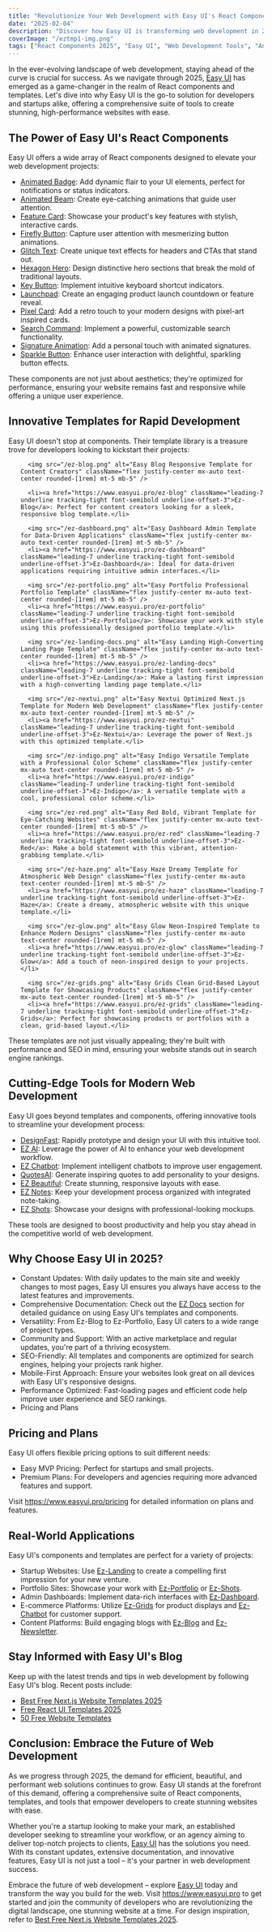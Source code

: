 ```yaml
---
title: "Revolutionize Your Web Development with Easy UI's React Components in 2025"
date: "2025-02-04"
description: "Discover how Easy UI is transforming web development in 2025 with its innovative React components and tools. This comprehensive guide explores Easy UI's cutting-edge solutions, from animated UI elements to powerful tools like DesignFast and EZ AI. Learn how to leverage these resources to create stunning, high-performance websites with ease. Packed with insights on Easy UI's latest offerings, this article is your roadmap to staying ahead in the competitive world of web development. Visit https://www.easyui.pro to explore Easy UI's React components and accelerate your web development projects today!"
coverImage: "/eztmp1-img.png"
tags: ["React Components 2025", "Easy UI", "Web Development Tools", "Animated UI", "DesignFast", "EZ AI", "Next.js Templates", "SEO-Friendly React", "UI Design", "Modern Web Development"]
---
```


<div className="prose md:prose-lg lg:prose-xl mx-auto dark:prose-invert">
  <section className="mt-5">
    <p className="my-3 text-lg">
      In the ever-evolving landscape of web development, staying ahead of the curve is crucial for success. As we navigate through 2025, <a href="https://www.easyui.pro" className="leading-7 underline tracking-tight font-semibold underline-offset-3">Easy UI</a> has emerged as a game-changer in the realm of React components and templates. Let's dive into why Easy UI is the go-to solution for developers and startups alike, offering a comprehensive suite of tools to create stunning, high-performance websites with ease.
    </p>
  </section>

  <section className="mt-12">
    <h2 className="text-3xl font-semibold text-gray-900 dark:text-gray-100 mb-6">The Power of Easy UI's React Components</h2>
    <p className="my-3 text-lg">
      Easy UI offers a wide array of React components designed to elevate your web development projects:
    </p>
    <ul className="my-3 text-lg list-disc ml-6 space-y-2 mt-3">
      <li><a href="https://www.easyui.pro/animated-badge-component" className="leading-7 underline tracking-tight font-semibold underline-offset-3">Animated Badge</a>: Add dynamic flair to your UI elements, perfect for notifications or status indicators.</li>
      <li><a href="https://www.easyui.pro/animated-beam-component" className="leading-7 underline tracking-tight font-semibold underline-offset-3">Animated Beam</a>: Create eye-catching animations that guide user attention.</li>
      <li><a href="https://www.easyui.pro/feature-card-component" className="leading-7 underline tracking-tight font-semibold underline-offset-3">Feature Card</a>: Showcase your product's key features with stylish, interactive cards.</li>
      <li><a href="https://www.easyui.pro/firefly-button-component" className="leading-7 underline tracking-tight font-semibold underline-offset-3">Firefly Button</a>: Capture user attention with mesmerizing button animations.</li>
      <li><a href="https://www.easyui.pro/glitch-text-component" className="leading-7 underline tracking-tight font-semibold underline-offset-3">Glitch Text</a>: Create unique text effects for headers and CTAs that stand out.</li>
      <li><a href="https://www.easyui.pro/hexagon-hero-component" className="leading-7 underline tracking-tight font-semibold underline-offset-3">Hexagon Hero</a>: Design distinctive hero sections that break the mold of traditional layouts.</li>
      <li><a href="https://www.easyui.pro/key-button-component" className="leading-7 underline tracking-tight font-semibold underline-offset-3">Key Button</a>: Implement intuitive keyboard shortcut indicators.</li>
      <li><a href="https://www.easyui.pro/launchpad-component" className="leading-7 underline tracking-tight font-semibold underline-offset-3">Launchpad</a>: Create an engaging product launch countdown or feature reveal.</li>
      <li><a href="https://www.easyui.pro/pixel-card-component" className="leading-7 underline tracking-tight font-semibold underline-offset-3">Pixel Card</a>: Add a retro touch to your modern designs with pixel-art inspired cards.</li>
      <li><a href="https://www.easyui.pro/search-command-component" className="leading-7 underline tracking-tight font-semibold underline-offset-3">Search Command</a>: Implement a powerful, customizable search functionality.</li>
      <li><a href="https://www.easyui.pro/signature-animation-component" className="leading-7 underline tracking-tight font-semibold underline-offset-3">Signature Animation</a>: Add a personal touch with animated signatures.</li>
      <li><a href="https://www.easyui.pro/sparkle-button-component" className="leading-7 underline tracking-tight font-semibold underline-offset-3">Sparkle Button</a>: Enhance user interaction with delightful, sparkling button effects.</li>
    </ul>
    <p className="my-3 text-lg mt-3">
      These components are not just about aesthetics; they're optimized for performance, ensuring your website remains fast and responsive while offering a unique user experience.
    </p>
  </section>

  <section className="mt-12">
    <h2 className="text-3xl font-semibold text-gray-900 dark:text-gray-100 mb-6">Innovative Templates for Rapid Development</h2>
    <p className="my-3 text-lg">
      Easy UI doesn't stop at components. Their template library is a treasure trove for developers looking to kickstart their projects:
    </p>
    <ul className="my-3 text-lg list-disc  space-y-10 mt-3">

      <img src="/ez-blog.png" alt="Easy Blog Responsive Template for Content Creators" className="flex justify-center mx-auto text-center rounded-[1rem] mt-5 mb-5" />

      <li><a href="https://www.easyui.pro/ez-blog" className="leading-7 underline tracking-tight font-semibold underline-offset-3">Ez-Blog</a>: Perfect for content creators looking for a sleek, responsive blog template.</li>
      
      <img src="/ez-dashboard.png" alt="Easy Dashboard Admin Template for Data-Driven Applications" className="flex justify-center mx-auto text-center rounded-[1rem] mt-5 mb-5" />
      <li><a href="https://www.easyui.pro/ez-dashboard" className="leading-7 underline tracking-tight font-semibold underline-offset-3">Ez-Dashboard</a>: Ideal for data-driven applications requiring intuitive admin interfaces.</li>
      
      <img src="/ez-portfolio.png" alt="Easy Portfolio Professional Portfolio Template" className="flex justify-center mx-auto text-center rounded-[1rem] mt-5 mb-5" />
      <li><a href="https://www.easyui.pro/ez-portfolio" className="leading-7 underline tracking-tight font-semibold underline-offset-3">Ez-Portfolio</a>: Showcase your work with style using this professionally designed portfolio template.</li>
      
      <img src="/ez-landing-docs.png" alt="Easy Landing High-Converting Landing Page Template" className="flex justify-center mx-auto text-center rounded-[1rem] mt-5 mb-5" />
      <li><a href="https://www.easyui.pro/ez-landing-docs" className="leading-7 underline tracking-tight font-semibold underline-offset-3">Ez-Landing</a>: Make a lasting first impression with a high-converting landing page template.</li>
      
      <img src="/ez-nextui.png" alt="Easy Nextui Optimized Next.js Template for Modern Web Development" className="flex justify-center mx-auto text-center rounded-[1rem] mt-5 mb-5" />
      <li><a href="https://www.easyui.pro/ez-nextui" className="leading-7 underline tracking-tight font-semibold underline-offset-3">Ez-Nextui</a>: Leverage the power of Next.js with this optimized template.</li>
      
      <img src="/ez-indigo.png" alt="Easy Indigo Versatile Template with a Professional Color Scheme" className="flex justify-center mx-auto text-center rounded-[1rem] mt-5 mb-5" />
      <li><a href="https://www.easyui.pro/ez-indigo" className="leading-7 underline tracking-tight font-semibold underline-offset-3">Ez-Indigo</a>: A versatile template with a cool, professional color scheme.</li>
      
      <img src="/ez-red.png" alt="Easy Red Bold, Vibrant Template for Eye-Catching Websites" className="flex justify-center mx-auto text-center rounded-[1rem] mt-5 mb-5" />
      <li><a href="https://www.easyui.pro/ez-red" className="leading-7 underline tracking-tight font-semibold underline-offset-3">Ez-Red</a>: Make a bold statement with this vibrant, attention-grabbing template.</li>
      
      <img src="/ez-haze.png" alt="Easy Haze Dreamy Template for Atmospheric Web Design" className="flex justify-center mx-auto text-center rounded-[1rem] mt-5 mb-5" />
      <li><a href="https://www.easyui.pro/ez-haze" className="leading-7 underline tracking-tight font-semibold underline-offset-3">Ez-Haze</a>: Create a dreamy, atmospheric website with this unique template.</li>
      
      <img src="/ez-glow.png" alt="Easy Glow Neon-Inspired Template to Enhance Modern Designs" className="flex justify-center mx-auto text-center rounded-[1rem] mt-5 mb-5" />
      <li><a href="https://www.easyui.pro/ez-glow" className="leading-7 underline tracking-tight font-semibold underline-offset-3">Ez-Glow</a>: Add a touch of neon-inspired design to your projects.</li>
      
      <img src="/ez-grids.png" alt="Easy Grids Clean Grid-Based Layout Template for Showcasing Products" className="flex justify-center mx-auto text-center rounded-[1rem] mt-5 mb-5" />
      <li><a href="https://www.easyui.pro/ez-grids" className="leading-7 underline tracking-tight font-semibold underline-offset-3">Ez-Grids</a>: Perfect for showcasing products or portfolios with a clean, grid-based layout.</li>
   </ul>
    <p className="my-3 text-lg mt-3">
      These templates are not just visually appealing; they're built with performance and SEO in mind, ensuring your website stands out in search engine rankings.
    </p>
  </section>

  <section className="mt-12">
    <h2 className="text-3xl font-semibold text-gray-900 dark:text-gray-100 mb-6">Cutting-Edge Tools for Modern Web Development</h2>
    <p className="my-3 text-lg">
      Easy UI goes beyond templates and components, offering innovative tools to streamline your development process:
    </p>
    <ul className="my-3 text-lg list-disc ml-6 space-y-2 mt-3">
      <li><a href="https://www.easyui.pro/designfast" className="leading-7 underline tracking-tight font-semibold underline-offset-3">DesignFast</a>: Rapidly prototype and design your UI with this intuitive tool.</li>
      <li><a href="https://www.easyui.pro/ez-ai" className="leading-7 underline tracking-tight font-semibold underline-offset-3">EZ AI</a>: Leverage the power of AI to enhance your web development workflow.</li>
      <li><a href="https://www.easyui.pro/ez-chatbot" className="leading-7 underline tracking-tight font-semibold underline-offset-3">EZ Chatbot</a>: Implement intelligent chatbots to improve user engagement.</li>
      <li><a href="https://www.easyui.pro/quotesai" className="leading-7 underline tracking-tight font-semibold underline-offset-3">QuotesAI</a>: Generate inspiring quotes to add personality to your designs.</li>
      <li><a href="https://www.easyui.pro/ez-beautiful" className="leading-7 underline tracking-tight font-semibold underline-offset-3">EZ Beautiful</a>: Create stunning, responsive layouts with ease.</li>
      <li><a href="https://www.easyui.pro/ez-notes" className="leading-7 underline tracking-tight font-semibold underline-offset-3">EZ Notes</a>: Keep your development process organized with integrated note-taking.</li>
      <li><a href="https://www.easyui.pro/ez-shots" className="leading-7 underline tracking-tight font-semibold underline-offset-3">EZ Shots</a>: Showcase your designs with professional-looking mockups.</li>
    </ul>
    <p className="my-3 text-lg mt-3">
      These tools are designed to boost productivity and help you stay ahead in the competitive world of web development.
    </p>
  </section>

  <section className="mt-12">
    <h2 className="text-3xl font-semibold text-gray-900 dark:text-gray-100 mb-6">Why Choose Easy UI in 2025?</h2>
    <ul className="my-3 text-lg list-disc ml-6 space-y-2">
      <li>Constant Updates: With daily updates to the main site and weekly changes to most pages, Easy UI ensures you always have access to the latest features and improvements.</li>
      <li>Comprehensive Documentation: Check out the <a href="https://www.easyui.pro/ez-docs" className="leading-7 underline tracking-tight font-semibold underline-offset-3">EZ Docs</a> section for detailed guidance on using Easy UI's templates and components.</li>
      <li>Versatility: From Ez-Blog to Ez-Portfolio, Easy UI caters to a wide range of project types.</li>
      <li>Community and Support: With an active marketplace and regular updates, you're part of a thriving ecosystem.</li>
      <li>SEO-Friendly: All templates and components are optimized for search engines, helping your projects rank higher.</li>
      <li>Mobile-First Approach: Ensure your websites look great on all devices with Easy UI's responsive designs.</li>
      <li>Performance Optimized: Fast-loading pages and efficient code help improve user experience and SEO rankings.</li>
      <li>Pricing and Plans</li>
    </ul>
  </section>

  <section className="mt-12">
    <h2 className="text-3xl font-semibold text-gray-900 dark:text-gray-100 mb-6">Pricing and Plans</h2>
    <p className="my-3 text-lg">
      Easy UI offers flexible pricing options to suit different needs:
    </p>
    <ul className="my-3 text-lg list-disc ml-6 space-y-2 mt-3">
      <li>Easy MVP Pricing: Perfect for startups and small projects.</li>
      <li>Premium Plans: For developers and agencies requiring more advanced features and support.</li>
    </ul>
    <p className="my-3 text-lg mt-3">
      Visit <a href="https://www.easyui.pro/pricing" className="leading-7 underline tracking-tight font-semibold underline-offset-3">https://www.easyui.pro/pricing</a> for detailed information on plans and features.
    </p>
  </section>

  <section className="mt-12">
    <h2 className="text-3xl font-semibold text-gray-900 dark:text-gray-100 mb-6">Real-World Applications</h2>
    <p className="my-3 text-lg">
      Easy UI's components and templates are perfect for a variety of projects:
    </p>
    <ul className="my-3 text-lg list-disc ml-6 space-y-2 mt-3">
      <li>Startup Websites: Use <a href="https://www.easyui.pro/ez-landing-docs" className="leading-7 underline tracking-tight font-semibold underline-offset-3">Ez-Landing</a> to create a compelling first impression for your new venture.</li>
      <li>Portfolio Sites: Showcase your work with <a href="https://www.easyui.pro/ez-portfolio" className="leading-7 underline tracking-tight font-semibold underline-offset-3">Ez-Portfolio</a> or <a href="https://www.easyui.pro/ez-shots" className="leading-7 underline tracking-tight font-semibold underline-offset-3">Ez-Shots</a>.</li>
      <li>Admin Dashboards: Implement data-rich interfaces with <a href="https://www.easyui.pro/ez-dashboard" className="leading-7 underline tracking-tight font-semibold underline-offset-3">Ez-Dashboard</a>.</li>
      <li>E-commerce Platforms: Utilize <a href="https://www.easyui.pro/ez-grids" className="leading-7 underline tracking-tight font-semibold underline-offset-3">Ez-Grids</a> for product displays and <a href="https://www.easyui.pro/ez-chatbot" className="leading-7 underline tracking-tight font-semibold underline-offset-3">Ez-Chatbot</a> for customer support.</li>
      <li>Content Platforms: Build engaging blogs with <a href="https://www.easyui.pro/ez-blog" className="leading-7 underline tracking-tight font-semibold underline-offset-3">Ez-Blog</a> and <a href="https://www.easyui.pro/ez-newsletter" className="leading-7 underline tracking-tight font-semibold underline-offset-3">Ez-Newsletter</a>.</li>
    </ul>
  </section>

  <section className="mt-12">
    <h2 className="text-3xl font-semibold text-gray-900 dark:text-gray-100 mb-6">Stay Informed with Easy UI's Blog</h2>
    <p className="my-3 text-lg">
      Keep up with the latest trends and tips in web development by following Easy UI's blog. Recent posts include:
    </p>
    <ul className="my-3 text-lg list-disc ml-6 space-y-2 mt-3">
      <li><a href="https://www.easyui.pro/posts/best-free-nextjs-website-templates-2025" className="leading-7 underline tracking-tight font-semibold underline-offset-3">Best Free Next.js Website Templates 2025</a></li>
      <li><a href="https://www.easyui.pro/posts/free-react-ui-templates-2025" className="leading-7 underline tracking-tight font-semibold underline-offset-3">Free React UI Templates 2025</a></li>
      <li><a href="https://www.easyui.pro/posts/50-free-website-templates" className="leading-7 underline tracking-tight font-semibold underline-offset-3">50 Free Website Templates</a></li>
    </ul>
  </section>

  <section className="mt-12">
    <h2 className="text-3xl font-semibold text-gray-900 dark:text-gray-100 mb-6">Conclusion: Embrace the Future of Web Development</h2>
    <p className="my-3 text-lg">
      As we progress through 2025, the demand for efficient, beautiful, and performant web solutions continues to grow. Easy UI stands at the forefront of this demand, offering a comprehensive suite of React components, templates, and tools that empower developers to create stunning websites with ease.
    </p>
    <p className="my-3 text-lg mt-5">
      Whether you're a startup looking to make your mark, an established developer seeking to streamline your workflow, or an agency aiming to deliver top-notch projects to clients, <a href="https://www.easyui.pro" className="leading-7 underline tracking-tight font-semibold underline-offset-3">Easy UI</a> has the solutions you need. With its constant updates, extensive documentation, and innovative features, Easy UI is not just a tool – it's your partner in web development success.
    </p>
    <p className="my-3 text-lg mt-5">
      Embrace the future of web development – explore <a href="https://www.easyui.pro" className="leading-7 underline tracking-tight font-semibold underline-offset-3">Easy UI</a> today and transform the way you build for the web. Visit <a href="https://www.easyui.pro" className="leading-7 underline tracking-tight font-semibold underline-offset-3">https://www.easyui.pro</a> to get started and join the community of developers who are revolutionizing the digital landscape, one stunning website at a time. For design inspiration, refer to <a href="https://www.easyui.pro/posts/best-free-nextjs-website-templates-2025" className="leading-7 underline tracking-tight font-semibold underline-offset-3">Best Free Next.js Website Templates 2025</a>.
    </p>
  </section>
</div>
